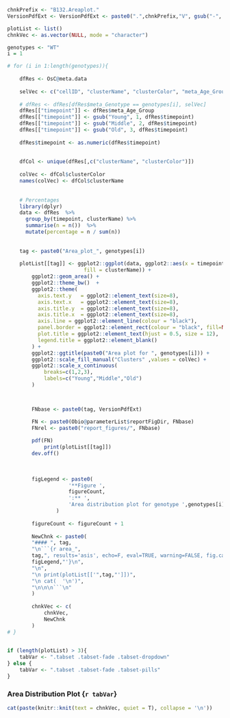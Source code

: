 <!-- Set PArameters Module -->
<!-- Set the chnkPrefix to make all chunks unique in the overall folder -->
```{r create_sankey_init, echo=TRUE, eval=TRUE, warning=FALSE}
chnkPrefix <- "B132.Areaplot."
VersionPdfExt <- VersionPdfExt <- paste0(".",chnkPrefix,"V", gsub("-", "", Sys.Date()), ".pdf")

```



```{r, echo=TRUE, eval=TRUE, warning=FALSE, results=F}


plotList <- list()
chnkVec <- as.vector(NULL, mode = "character")

genotypes <- "WT"
i = 1

# for (i in 1:length(genotypes)){
 
    dfRes <- OsC@meta.data
    
    selVec <- c("cellID", "clusterName", "clusterColor", "meta_Age_Group")
    
    # dfRes <- dfRes[dfRes$meta_Genotype == genotypes[i], selVec]
    dfRes[["timepoint"]] <- dfRes$meta_Age_Group
    dfRes[["timepoint"]] <- gsub("Young", 1, dfRes$timepoint)
    dfRes[["timepoint"]] <- gsub("Middle", 2, dfRes$timepoint)
    dfRes[["timepoint"]] <- gsub("Old", 3, dfRes$timepoint)
  
    dfRes$timepoint <- as.numeric(dfRes$timepoint)
    
    
    dfCol <- unique(dfRes[,c("clusterName", "clusterColor")])
    
    colVec <- dfCol$clusterColor
    names(colVec) <- dfCol$clusterName
    
    
    # Percentages
    library(dplyr)
    data <- dfRes  %>%
      group_by(timepoint, clusterName) %>%
      summarise(n = n())  %>%
      mutate(percentage = n / sum(n))
    
    
    tag <- paste0("Area_plot_", genotypes[i])
    
    plotList[[tag]] <- ggplot2::ggplot(data, ggplot2::aes(x = timepoint, y = percentage,
                         fill = clusterName)) +
        ggplot2::geom_area() +
        ggplot2::theme_bw()  +  
        ggplot2::theme(
          axis.text.y   = ggplot2::element_text(size=8),
          axis.text.x   = ggplot2::element_text(size=8),
          axis.title.y  = ggplot2::element_text(size=8),
          axis.title.x  = ggplot2::element_text(size=8),
          axis.line = ggplot2::element_line(colour = "black"),
          panel.border = ggplot2::element_rect(colour = "black", fill=NA, size=1),
          plot.title = ggplot2::element_text(hjust = 0.5, size = 12),
          legend.title = ggplot2::element_blank()
        ) + 
        ggplot2::ggtitle(paste0("Area plot for ", genotypes[i])) + 
        ggplot2::scale_fill_manual("Clusters" ,values = colVec) +
        ggplot2::scale_x_continuous(
            breaks=c(1,2,3), 
            labels=c("Young","Middle","Old")
        )



        FNbase <- paste0(tag, VersionPdfExt)

        FN <- paste0(Obio@parameterList$reportFigDir, FNbase)
        FNrel <- paste0("report_figures/", FNbase)
                    
        pdf(FN)
            print(plotList[[tag]])
        dev.off()
            
          
            
        figLegend <- paste0(
                    '**Figure ', 
                    figureCount, 
                    ':** ',
                    'Area distribution plot for genotype ',genotypes[i],'. Download a pdf of this figure <a href="',FNrel,'" target="_blank">here</a>.'
                )
                
        figureCount <- figureCount + 1
    
        NewChnk <- paste0(
        "#### ", tag,
        "\n```{r area_",
        tag,", results='asis', echo=F, eval=TRUE, warning=FALSE, fig.cap='",
        figLegend,"'}\n",
        "\n",
        "\n print(plotList[['",tag,"']])",
        "\n cat(  '\n')",
        "\n\n\n```\n"   
        )
    
        chnkVec <- c(
            chnkVec,
            NewChnk
        )
# }

            
if (length(plotList) > 3){
    tabVar <- ".tabset .tabset-fade .tabset-dropdown"
} else {
    tabVar <- ".tabset .tabset-fade .tabset-pills"
}

```

### Area Distribution Plot {`r tabVar`}
```{r, echo=TRUE, eval=TRUE, warning=FALSE, results="asis"} 

cat(paste(knitr::knit(text = chnkVec, quiet = T), collapse = '\n'))


```

